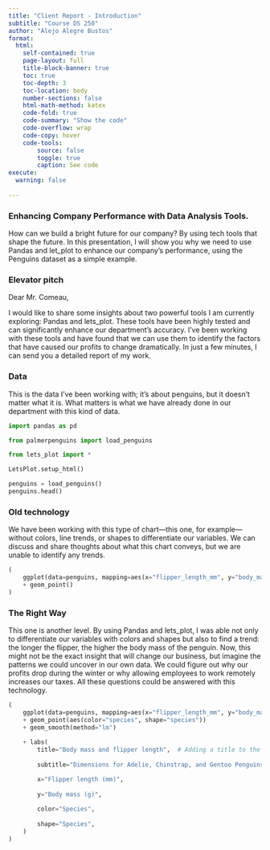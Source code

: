 ```yaml
---
title: "Client Report - Introduction"
subtitle: "Course DS 250"
author: "Alejo Alegre Bustos"
format:
  html:
    self-contained: true
    page-layout: full
    title-block-banner: true
    toc: true
    toc-depth: 3
    toc-location: body
    number-sections: false
    html-math-method: katex
    code-fold: true
    code-summary: "Show the code"
    code-overflow: wrap
    code-copy: hover
    code-tools:
        source: false
        toggle: true
        caption: See code
execute: 
  warning: false
    
---
```


### Enhancing Company Performance with Data Analysis Tools.

How can we build a bright future for our company? By using tech tools that shape the future. In this presentation, I will show you why we need to use Pandas and let_plot to enhance our company’s performance, using the Penguins dataset as a simple example.

### Elevator pitch

 
Dear Mr. Comeau,

I would like to share some insights about two powerful tools I am currently exploring: Pandas and lets_plot. These tools have been highly tested and can significantly enhance our department's accuracy. I've been working with these tools and have found that we can use them to identify the factors that have caused our profits to change dramatically. In just a few minutes, I can send you a detailed report of my work.

### Data

This is the data I've been working with; it's about penguins, but it doesn't matter what it is. What matters is what we have already done in our department with this kind of data.
```python
import pandas as pd  

from palmerpenguins import load_penguins  

from lets_plot import * 

LetsPlot.setup_html()  

penguins = load_penguins()  
penguins.head()
```



### Old technology

 We have been working with this type of chart—this one, for example—without colors, line trends, or shapes to differentiate our variables. We can discuss and share thoughts about what this chart conveys, but we are unable to identify any trends.

```python
(
    ggplot(data=penguins, mapping=aes(x="flipper_length_mm", y="body_mass_g")) 
    + geom_point() 
)

```

### The Right Way

This one is another level. By using Pandas and lets_plot, I was able not only to differentiate our variables with colors and shapes but also to find a trend: the longer the flipper, the higher the body mass of the penguin. Now, this might not be the exact insight that will change our business, but imagine the patterns we could uncover in our own data. We could figure out why our profits drop during the winter or why allowing employees to work remotely increases our taxes. All these questions could be answered with this technology.

```python
(
    ggplot(data=penguins, mapping=aes(x="flipper_length_mm", y="body_mass_g"))  
    + geom_point(aes(color="species", shape="species"))  
    + geom_smooth(method="lm")  
    
    + labs(
        title="Body mass and flipper length",  # Adding a title to the plot.
        
        subtitle="Dimensions for Adelie, Chinstrap, and Gentoo Penguins",  

        x="Flipper length (mm)",  
        
        y="Body mass (g)",  
        
        color="Species", 
        
        shape="Species",  
    )
)

```